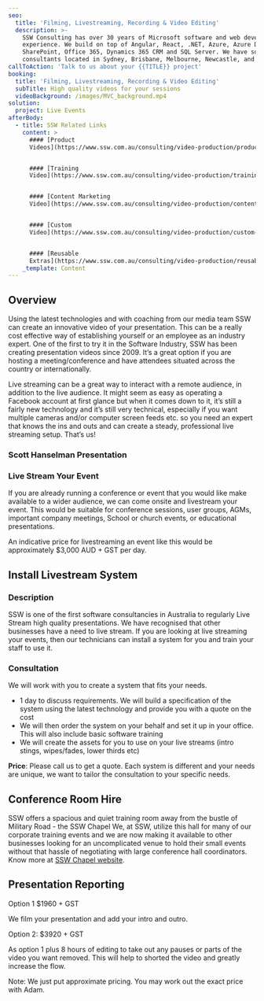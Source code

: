 ```yaml
---
seo:
  title: 'Filming, Livestreaming, Recording & Video Editing'
  description: >-
    SSW Consulting has over 30 years of Microsoft software and web development
    experience. We build on top of Angular, React, .NET, Azure, Azure DevOps,
    SharePoint, Office 365, Dynamics 365 CRM and SQL Server. We have software
    consultants located in Sydney, Brisbane, Melbourne, Newcastle, and China.
callToAction: 'Talk to us about your {{TITLE}} project'
booking:
  title: 'Filming, Livestreaming, Recording & Video Editing'
  subTitle: High quality videos for your sessions
  videoBackground: /images/MVC_background.mp4
solution:
  project: Live Events
afterBody:
  - title: SSW Related Links
    content: >
      #### [Product
      Videos](https://www.ssw.com.au/consulting/video-production/product-videos)


      #### [Training
      Video](https://www.ssw.com.au/consulting/video-production/training-videos)


      #### [Content Marketing
      Video](https://www.ssw.com.au/consulting/video-production/content-marketing-videos)


      #### [Custom
      Video](https://www.ssw.com.au/consulting/video-production/custom-videos)


      #### [Reusable
      Extras](https://www.ssw.com.au/consulting/video-production/reusable-extras)
    _template: Content
---
```


## Overview

Using the latest technologies and with coaching from our media team SSW can create an innovative video of your presentation. This can be a really cost effective way of establishing yourself or an employee as an industry expert. One of the first to try it in the Software Industry, SSW has been creating presentation videos since 2009. It’s a great option if you are hosting a meeting/conference and have attendees situated across the country or internationally.

Live streaming can be a great way to interact with a remote audience, in addition to the live audience. It might seem as easy as operating a Facebook account at first glance but when it comes down to it, it’s still a fairly new technology and it’s still very technical, especially if you want multiple cameras and/or computer screen feeds etc. so you need an expert that knows the ins and outs and can create a steady, professional live streaming setup. That’s us!

### Scott Hanselman Presentation

<VideoEmbed url="https://player.vimeo.com/video/121205693" />

### Live Stream Your Event

If you are already running a conference or event that you would like make available to a wider audience, we can come onsite and livestream your event. This would be suitable for conference sessions, user groups, AGMs, important company meetings, School or church events, or educational presentations.

An indicative price for livestreaming an event like this would be approximately $3,000 AUD + GST per day.

## Install Livestream System

### Description

SSW is one of the first software consultancies in Australia to regularly Live Stream high quality presentations. We have recognised that other businesses have a need to live stream. If you are looking at live streaming your events, then our technicians can install a system for you and train your staff to use it.

### Consultation

We will work with you to create a system that fits your needs.

* 1 day to discuss requirements. We will build a specification of the system using the latest technology and provide you with a quote on the cost
* We will then order the system on your behalf and set it up in your office. This will also include basic software training
* We will create the assets for you to use on your live streams (intro stings, wipes/fades, lower thirds etc)

**Price**: Please call us to get a quote. Each system is different and your needs are unique, we want to tailor the consultation to your specific needs.

## Conference Room Hire

SSW offers a spacious and quiet training room away from the bustle of Military Road - the SSW Chapel We, at SSW, utilize this hall for many of our corporate training events and we are now making it available to other businesses looking for an uncomplicated venue to hold their small events without that hassle of negotiating with large conference hall coordinators. Know more at [SSW Chapel website](https://www.ssw.com.au/ssw/Events/Venues/Hire-Conference-Room.aspx).

## Presentation Reporting

Option 1 $1960 + GST

We film your presentation and add your intro and outro.

Option 2: $3920 + GST

As option 1 plus 8 hours of editing to take out any pauses or parts of the video you want removed. This will help to shorted the video and greatly increase the flow.

Note: We just put approximate pricing. You may work out the exact price with Adam.
